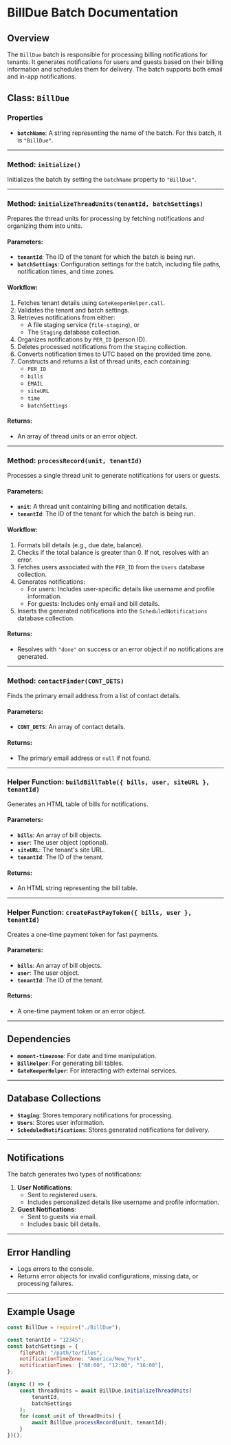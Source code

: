 # BillDue Batch Documentation

## Overview

The `BillDue` batch is responsible for processing billing notifications for tenants. It generates notifications for users and guests based on their billing information and schedules them for delivery. The batch supports both email and in-app notifications.

## Class: `BillDue`

### Properties

-   **`batchName`**: A string representing the name of the batch. For this batch, it is `"BillDue"`.

---

### Method: `initialize()`

Initializes the batch by setting the `batchName` property to `"BillDue"`.

---

### Method: `initializeThreadUnits(tenantId, batchSettings)`

Prepares the thread units for processing by fetching notifications and organizing them into units.

#### Parameters:

-   **`tenantId`**: The ID of the tenant for which the batch is being run.
-   **`batchSettings`**: Configuration settings for the batch, including file paths, notification times, and time zones.

#### Workflow:

1. Fetches tenant details using `GateKeeperHelper.call`.
2. Validates the tenant and batch settings.
3. Retrieves notifications from either:
    - A file staging service (`file-staging`), or
    - The `Staging` database collection.
4. Organizes notifications by `PER_ID` (person ID).
5. Deletes processed notifications from the `Staging` collection.
6. Converts notification times to UTC based on the provided time zone.
7. Constructs and returns a list of thread units, each containing:
    - `PER_ID`
    - `bills`
    - `EMAIL`
    - `siteURL`
    - `time`
    - `batchSettings`

#### Returns:

-   An array of thread units or an error object.

---

### Method: `processRecord(unit, tenantId)`

Processes a single thread unit to generate notifications for users or guests.

#### Parameters:

-   **`unit`**: A thread unit containing billing and notification details.
-   **`tenantId`**: The ID of the tenant for which the batch is being run.

#### Workflow:

1. Formats bill details (e.g., due date, balance).
2. Checks if the total balance is greater than 0. If not, resolves with an error.
3. Fetches users associated with the `PER_ID` from the `Users` database collection.
4. Generates notifications:
    - For users: Includes user-specific details like username and profile information.
    - For guests: Includes only email and bill details.
5. Inserts the generated notifications into the `ScheduledNotifications` database collection.

#### Returns:

-   Resolves with `"done"` on success or an error object if no notifications are generated.

---

### Method: `contactFinder(CONT_DETS)`

Finds the primary email address from a list of contact details.

#### Parameters:

-   **`CONT_DETS`**: An array of contact details.

#### Returns:

-   The primary email address or `null` if not found.

---

### Helper Function: `buildBillTable({ bills, user, siteURL }, tenantId)`

Generates an HTML table of bills for notifications.

#### Parameters:

-   **`bills`**: An array of bill objects.
-   **`user`**: The user object (optional).
-   **`siteURL`**: The tenant's site URL.
-   **`tenantId`**: The ID of the tenant.

#### Returns:

-   An HTML string representing the bill table.

---

### Helper Function: `createFastPayToken({ bills, user }, tenantId)`

Creates a one-time payment token for fast payments.

#### Parameters:

-   **`bills`**: An array of bill objects.
-   **`user`**: The user object.
-   **`tenantId`**: The ID of the tenant.

#### Returns:

-   A one-time payment token or an error object.

---

## Dependencies

-   **`moment-timezone`**: For date and time manipulation.
-   **`BillHelper`**: For generating bill tables.
-   **`GateKeeperHelper`**: For interacting with external services.

---

## Database Collections

-   **`Staging`**: Stores temporary notifications for processing.
-   **`Users`**: Stores user information.
-   **`ScheduledNotifications`**: Stores generated notifications for delivery.

---

## Notifications

The batch generates two types of notifications:

1. **User Notifications**:
    - Sent to registered users.
    - Includes personalized details like username and profile information.
2. **Guest Notifications**:
    - Sent to guests via email.
    - Includes basic bill details.

---

## Error Handling

-   Logs errors to the console.
-   Returns error objects for invalid configurations, missing data, or processing failures.

---

## Example Usage

```javascript
const BillDue = require("./BillDue");

const tenantId = "12345";
const batchSettings = {
    filePath: "/path/to/files",
    notificationTimeZone: "America/New_York",
    notificationTimes: ["08:00", "12:00", "16:00"],
};

(async () => {
    const threadUnits = await BillDue.initializeThreadUnits(
        tenantId,
        batchSettings
    );
    for (const unit of threadUnits) {
        await BillDue.processRecord(unit, tenantId);
    }
})();
```
